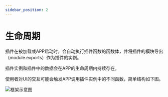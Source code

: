 ```yaml
---
sidebar_position: 2
---
```


# 生命周期
插件在被加载或APP启动时，会自动执行插件函数的函数体，并将插件的模块导出（module.exports）作为插件的实例。   

插件实例和插件中的数据会在APP的生命周期内持续存在。

使用者对UI的交互可能会触发APP调用插件实例中的不同函数，简单结构如下图。

![框架示意图](https://i.328888.xyz/2023/03/25/iDZ5Y8.png)